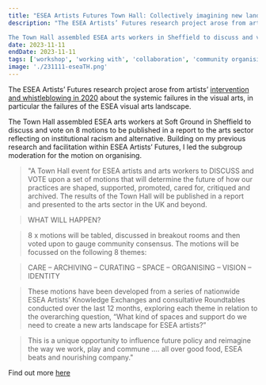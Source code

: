 ```yaml
---
title: "ESEA Artists Futures Town Hall: Collectively imagining new landscapes for East and Southeast Asian [ESEA] artists in the UK and beyond"
description: "The ESEA Artists’ Futures research project arose from artists’ intervention and whistleblowing in 2020 about the systemic failures in the visual arts, in particular the failures of the ESEA visual arts landscape. 

The Town Hall assembled ESEA arts workers in Sheffield to discuss and vote on 8 motions to be published in a report to the arts sector reflecting on institutional racism and alternative. I led the subgroup moderation for the motion on 'organising.' "
date: 2023-11-11
endDate: 2023-11-11
tags: ['workshop', 'working with', 'collaboration', 'community organising']
image: './231111-eseaTH.png'
---
```


The ESEA Artists’ Futures research project arose from artists’ [intervention and whistleblowing in 2020](https://eseaartistsfutures.com/about-2/) about the systemic failures in the visual arts, in particular the failures of the ESEA visual arts landscape. 

The Town Hall assembled ESEA arts workers at Soft Ground in Sheffield to discuss and vote on 8 motions to be published in a report to the arts sector reflecting on institutional racism and alternative. Building on my previous research and facilitation within ESEA Artists’ Futures, I led the subgroup moderation for the motion on organising. 

>"A Town Hall event for ESEA artists and arts workers to DISCUSS and VOTE upon a set of motions that will determine the future of how our practices are shaped, supported, promoted, cared for, critiqued and archived. The results of the Town Hall will be published in a report and presented to the arts sector in the UK and beyond.

>WHAT WILL HAPPEN?

>8 x motions will be tabled, discussed in breakout rooms and then voted upon to gauge community consensus. The motions will be focussed on the following 8 themes:

>CARE – ARCHIVING – CURATING – SPACE – ORGANISING – VISION – IDENTITY

>These motions have been developed from a series of nationwide ESEA Artists’ Knowledge Exchanges and consultative Roundtables conducted over the last 12 months, exploring each theme in relation to the overarching question, “What kind of spaces and support do we need to create a new arts landscape for ESEA artists?”

>This is a unique opportunity to influence future policy and reimagine the way we work, play and commune …. all over good food, ESEA beats and nourishing company." 

Find out more [here](https://eseaartistsfutures.com/townhall/)